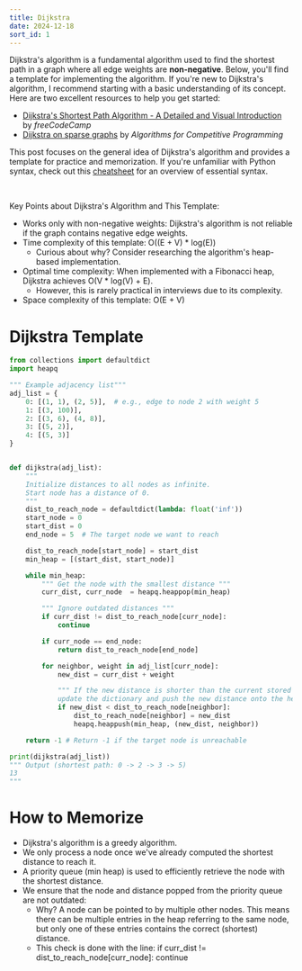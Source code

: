 ```yaml
---
title: Dijkstra
date: 2024-12-18
sort_id: 1
---
```


Dijkstra's algorithm is a fundamental algorithm used to find the shortest path in a graph where all edge weights are **non-negative**. Below, you'll find a template for implementing the algorithm. If you're new to Dijkstra's algorithm, I recommend starting with a basic understanding of its concept. Here are two excellent resources to help you get started:

- [Dijkstra's Shortest Path Algorithm - A Detailed and Visual Introduction](https://www.freecodecamp.org/news/dijkstras-shortest-path-algorithm-visual-introduction/) by _freeCodeCamp_
- [Dijkstra on sparse graphs](https://cp-algorithms.com/graph/dijkstra_sparse.html) by _Algorithms for Competitive Programming_

This post focuses on the general idea of Dijkstra's algorithm and provides a template for practice and memorization. If you're unfamiliar with Python syntax, check out this [cheatsheet](/algo-guide/Python%20Coding%20Interview%20Cheat%20Sheet) for an overview of essential syntax.

<HelpMemorizeMessage />

<br />

<ImportantMessage>

Key Points about Dijkstra's Algorithm and This Template:

- Works only with non-negative weights: Dijkstra's algorithm is not reliable if the graph contains negative edge weights.
- Time complexity of this template: <InlineCode>O((E + V) \* log(E))</InlineCode>
  - Curious about why? Consider researching the algorithm's heap-based implementation.
- Optimal time complexity: When implemented with a Fibonacci heap, Dijkstra achieves <InlineCode>O(V \* log(V) + E)</InlineCode>.
  - However, this is rarely practical in interviews due to its complexity.
- Space complexity of this template: <InlineCode>O(E + V)</InlineCode>

</ImportantMessage>

# Dijkstra Template

<CustomImage
  src="/images/dijkstra_demo.png"
  alt="dijkstra_demo.png"
  height={231}
  width={500}
  caption="The adjacency list in the template will be based on this figure"
/>

```python
from collections import defaultdict
import heapq

""" Example adjacency list"""
adj_list = {
    0: [(1, 1), (2, 5)],  # e.g., edge to node 2 with weight 5
    1: [(3, 100)],
    2: [(3, 6), (4, 8)],
    3: [(5, 2)],
    4: [(5, 3)]
}


def dijkstra(adj_list):
    """
    Initialize distances to all nodes as infinite.
    Start node has a distance of 0.
    """
    dist_to_reach_node = defaultdict(lambda: float('inf'))
    start_node = 0
    start_dist = 0
    end_node = 5  # The target node we want to reach

    dist_to_reach_node[start_node] = start_dist
    min_heap = [(start_dist, start_node)]

    while min_heap:
        """ Get the node with the smallest distance """
        curr_dist, curr_node  = heapq.heappop(min_heap)

        """ Ignore outdated distances """
        if curr_dist != dist_to_reach_node[curr_node]:
            continue

        if curr_node == end_node:
            return dist_to_reach_node[end_node]

        for neighbor, weight in adj_list[curr_node]:
            new_dist = curr_dist + weight

            """ If the new distance is shorter than the current stored one,
            update the dictionary and push the new distance onto the heap. """
            if new_dist < dist_to_reach_node[neighbor]:
                dist_to_reach_node[neighbor] = new_dist
                heapq.heappush(min_heap, (new_dist, neighbor))

    return -1 # Return -1 if the target node is unreachable

print(dijkstra(adj_list))
""" Output (shortest path: 0 -> 2 -> 3 -> 5)
13
"""
```

# How to Memorize

- Dijkstra's algorithm is a greedy algorithm.
- We only process a node once we've already computed the shortest distance to reach it.
- A priority queue (min heap) is used to efficiently retrieve the node with the shortest distance.
- We ensure that the node and distance popped from the priority queue are not outdated:
  - Why? A node can be pointed to by multiple other nodes. This means there can be multiple entries in the heap referring to the same node, but only one of these entries contains the correct (shortest) distance.
  - This check is done with the line: <InlineCode>if curr_dist != dist_to_reach_node[curr_node]: continue</InlineCode>
